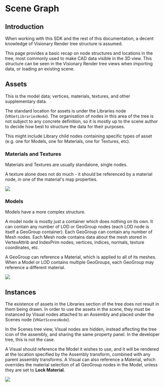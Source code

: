 # Scene Graph

## Introduction

When working with this SDK and the rest of this documentation, a decent knowledge of Visionary Render tree structure is assumed.

This page provides a basic recap on node structures and locations in the tree, most commonly used to make CAD data visible in the 3D view. This structure can be seen in the Visionary Render tree views when importing data, or loading an existing scene.

## Assets

This is the model data; vertices, materials, textures, and other supplementary data.

The standard location for assets is under the Libraries node (`VRGetLibrariesNode`). The organisation of nodes in this area of the tree is not subject to any concrete definition, so it is mostly up to the scene author to decide how best to structure the data for their purposes. 

This might include Library child nodes containing specific types of asset (e.g. one for Models, one for Materials, one for Textures, etc). 

### Materials and Textures

Materials and Textures are usually standalone, single nodes.

A texture alone does not do much - it should be referenced by a material node, in one of the material's map properties.

![](/img/programming-guide/material-texture-ref.png)

### Models 

Models have a more complex structure.

A model node is mostly just a container which does nothing on its own. It can contain any number of LOD or GeoGroup nodes (each LOD node is itself a GeoGroup container). Each GeoGroup can contain any number of Mesh nodes. Each Mesh node contains data about the mesh stored in VertexAttrib and IndexPrim nodes; vertices, indices, normals, texture coordinates, etc.

A GeoGroup can reference a Material, which is applied to all of its meshes. When a Model or LOD contains multiple GeoGroups, each GeoGroup may reference a different material.

![](/img/programming-guide/model-structure.png)

## Instances

The existence of assets in the Libraries section of the tree does not result in them being drawn. In order to use the assets in the scene, they must be instanced by Visual nodes attached to an Assembly and placed under the Scenes node (`VRGetScenesNode`).

In the Scenes tree view, Visual nodes are hidden, instead affecting the tree icon of the assembly, and sharing the same property panel. In the developer tree, this is not the case.

A Visual should reference the Model it wishes to use, and it will be rendered at the location specified by the Assembly transform, combined with any parent assembly transforms. A Visual can also reference a Material, which overrides the material selection of all GeoGroup nodes in the Model, unless they are set to **Lock Material**.

![](/img/programming-guide/visual-model-ref.png)
